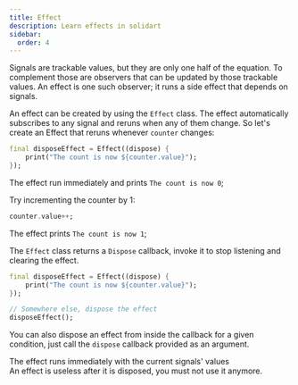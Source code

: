 ```yaml
---
title: Effect
description: Learn effects in solidart
sidebar:
  order: 4
---
```


Signals are trackable values, but they are only one half of the equation. To complement those are observers that can be updated by those trackable values. An effect is one such observer; it runs a side effect that depends on signals.

An effect can be created by using the `Effect` class.
The effect automatically subscribes to any signal and reruns when any of them change.
So let's create an Effect that reruns whenever `counter` changes:

```dart
final disposeEffect = Effect((dispose) {
    print("The count is now ${counter.value}");
});
```

The effect run immediately and prints `The count is now 0`;


Try incrementing the counter by 1:
```dart
counter.value++;
```

The effect prints `The count is now 1`;

The `Effect` class returns a `Dispose` callback, invoke it to stop listening and clearing the effect.

```dart
final disposeEffect = Effect((dispose) {
    print("The count is now ${counter.value}");
});

// Somewhere else, dispose the effect
disposeEffect();
```

You can also dispose an effect from inside the callback for a given condition, just call the `dispose` callback provided as an argument.

<Aside>The effect runs immediately with the current signals' values</Aside>

<Aside type="danger">An effect is useless after it is disposed, you must not use it anymore.</Aside>
